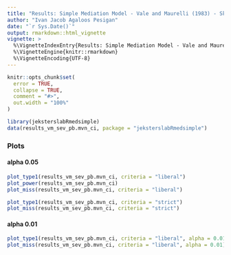 ```yaml
---
title: "Results: Simple Mediation Model - Vale and Maurelli (1983) - Skewness = 3, Kurtosis = 21 - Complete Data - Parametric Bootstrap Confidence Intervals Assuming Multivariate Normal Distribution"
author: "Ivan Jacob Agaloos Pesigan"
date: "`r Sys.Date()`"
output: rmarkdown::html_vignette
vignette: >
  %\VignetteIndexEntry{Results: Simple Mediation Model - Vale and Maurelli (1983) - Skewness = 3, Kurtosis = 21 - Complete Data - Parametric Bootstrap Confidence Intervals Assuming Multivariate Normal Distribution}
  %\VignetteEngine{knitr::rmarkdown}
  %\VignetteEncoding{UTF-8}
---
```


```r
knitr::opts_chunk$set(
  error = TRUE,
  collapse = TRUE,
  comment = "#>",
  out.width = "100%"
)
```

```r
library(jeksterslabRmedsimple)
data(results_vm_sev_pb.mvn_ci, package = "jeksterslabRmedsimple")
```

### Plots

#### alpha 0.05

```r
plot_type1(results_vm_sev_pb.mvn_ci, criteria = "liberal")
plot_power(results_vm_sev_pb.mvn_ci)
plot_miss(results_vm_sev_pb.mvn_ci, criteria = "liberal")
```

```r
plot_type1(results_vm_sev_pb.mvn_ci, criteria = "strict")
plot_miss(results_vm_sev_pb.mvn_ci, criteria = "strict")
```

#### alpha 0.01

```r
plot_type1(results_vm_sev_pb.mvn_ci, criteria = "liberal", alpha = 0.01)
plot_miss(results_vm_sev_pb.mvn_ci, criteria = "liberal", alpha = 0.01)
```
